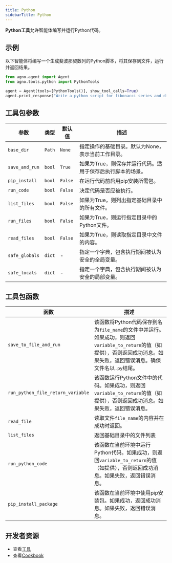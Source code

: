 ```yaml
---
title: Python
sidebarTitle: Python
---
```

**Python工具**允许智能体编写并运行Python代码。

## 示例

以下智能体将编写一个生成斐波那契数列的Python脚本，将其保存到文件，运行并返回结果。

```python cookbook/tools/python_tools.py
from agno.agent import Agent
from agno.tools.python import PythonTools

agent = Agent(tools=[PythonTools()], show_tool_calls=True)
agent.print_response("Write a python script for fibonacci series and display the result till the 10th number")
```

## 工具包参数

| 参数      | 类型   | 默认值 | 描述                                                                                             |
| -------------- | ------ | ------- | ------------------------------------------------------------------------------------------------------- |
| `base_dir`     | `Path` | `None`  | 指定操作的基础目录。默认为None，表示当前工作目录。 |
| `save_and_run` | `bool` | `True`  | 如果为True，则保存并运行代码。适用于保存后执行脚本的场景。                         |
| `pip_install`  | `bool` | `False` | 在运行代码前启用pip安装所需包。                                  |
| `run_code`     | `bool` | `False` | 决定代码是否应被执行。                                                         |
| `list_files`   | `bool` | `False` | 如果为True，则列出指定基础目录中的所有文件。                                               |
| `run_files`    | `bool` | `False` | 如果为True，则运行指定目录中的Python文件。                                        |
| `read_files`   | `bool` | `False` | 如果为True，则读取指定目录中文件的内容。                                    |
| `safe_globals` | `dict` | -       | 指定一个字典，包含执行期间被认为安全的全局变量。        |
| `safe_locals`  | `dict` | -       | 指定一个字典，包含执行期间被认为安全的局部变量。         |

## 工具包函数

| 函数                          | 描述                                                                                                                                                                                                                                                           |
| --------------------------------- | --------------------------------------------------------------------------------------------------------------------------------------------------------------------------------------------------------------------------------------------------------------------- |
| `save_to_file_and_run`            | 该函数将Python代码保存到名为`file_name`的文件中并运行。如果成功，则返回`variable_to_return`的值（如提供），否则返回成功消息。如果失败，返回错误消息。确保文件名以`.py`结尾。 |
| `run_python_file_return_variable` | 该函数运行Python文件中的代码。如果成功，则返回`variable_to_return`的值（如提供），否则返回成功消息。如果失败，返回错误消息。                                                                              |
| `read_file`                       | 读取文件`file_name`的内容并在成功时返回。                                                                                                                                                                                    |
| `list_files`                      | 返回基础目录中的文件列表                                                                                                                                                                                                                         |
| `run_python_code`                 | 该函数在当前环境中运行Python代码。如果成功，则返回`variable_to_return`的值（如提供），否则返回成功消息。如果失败，返回错误消息。                                                             |
| `pip_install_package`             | 该函数在当前环境中使用pip安装包。如果成功，返回成功消息。如果失败，返回错误消息。                                                                                                                 |

## 开发者资源

- 查看[工具](https://github.com/agno-agi/agno/blob/main/libs/agno/agno/tools/python.py)
- 查看[Cookbook](https://github.com/agno-agi/agno/blob/main/cookbook/tools/python_tools.py)